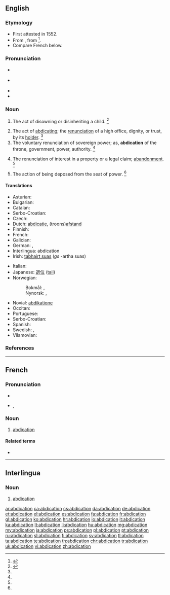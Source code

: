 ==English==

{{wikisource1911Enc|Abdication}}

===Etymology===
* First attested in 1552.
* From {{etyl|la}} {{term|abdicatio|abdicātiō|renunciation|lang=la}}, from {{term|abdico|abdicō|lang=la}}<ref>{{reference-book | last = Dobbie | first = Elliott K. | coauthors = Dunmore, C. William, et al. | editor = Barnhart, Robert K.| title = Chambers Dictionary of Etymology | origyear = 1998 | year = 2004 | publisher = Chambers Harrap Publishers Ltd | location = Edinburgh, Scotland | isbn =0550142304 | pages = 2}}</ref>.
* Compare French {{term|abdication|lang=fr}} below.

===Pronunciation===
* {{a|RP}} {{IPA|/ˌæb.dəˈkeɪ.ʃən/}}
* {{a|US}} {{IPA|/ˌæb.dəˈkeɪ.ʃən/}}
* {{audio|en-us-abdication.ogg|Audio (US)}}
* {{rhymes|eɪʃən}}

===Noun===
{{en-noun}}

# {{obsolete}} The act of disowning or disinheriting a child. {{defdate|Mid 16<sup>th</sup> century.}}<ref name=SOED>{{reference-book | last =| first = | authorlink =  | coauthors =  | editor =Brown, Lesley  | others =  | title = The Shorter Oxford English Dictionary | origdate =  | origyear = 1933| origmonth =  | url =  | format =  | accessdate =  | accessyear =  | accessmonth =  | edition = 5th | date =  | year =2003| month =  | publisher =Oxford University Press  | location =Oxford, UK | language =  | id =  | doi = | isbn =978-0-19-860575-7 | lccn = | ol = | pages =3| chapter =  | chapterurl =  | quote =}}</ref>
# The act of [[abdicating]]; the [[renunciation]] of a high office, dignity, or trust, by its [[holder]]. {{defdate|Early 17<sup>th</sup> century.}}<ref name=SOED/>
# The voluntary renunciation of sovereign power; as, '''abdication''' of the throne, government, power, authority. {{defdate|Late 17<sup>th</sup> century.}}<ref name=SOED/>
# {{obsolete|legal}} The renunciation of interest in a property or a legal claim; [[abandonment]]. {{defdate|Mid 18<sup>th</sup> century.}}<ref name=SOED/>
# {{obsolete}} The action of being deposed from the seat of power. {{defdate|Mid 17<sup>th</sup> century.}}<ref name=SOED/>

====Translations====
{{rfc-tsort|duplicate language: Serbo-Croatian}}
{{trans-top|the act of abdicating; the renunciation of a high office, dignity, or trust, by its holder}}
* Asturian: {{t-|ast|abdicación|f}}
* Bulgarian: {{t+|bg|абдикация|f|tr=abdikácija}}
* Catalan: {{t-|ca|abdicació|f}}
* Serbo-Croatian: {{t|sh|abdikacija|f|alt=abdikácija}}
* Czech: {{t+|cs|abdikace|f}}
* Dutch: [[abdicatie]], (troons)[[afstand]]
* Finnish: {{t+|fi|abdikaatio}}
* French: {{t+|fr|abdication|f}}
* Galician: {{t+|gl|abdicación|f}}
* German: {{t+|de|Verzicht}}, {{t+|de|Abdankung|f}}
* Interlingua: abdication {{f}}
* Irish: [[tabhairt suas]] {{f}} (''gs'' -artha suas)
{{trans-mid}}
* Italian: {{t+|it|abdicazione|f}}
* Japanese: [[退位]] ([[taii]])
* Norwegian:
*: Bokmål: {{t+|no|abdikasjon|m}}, {{t-|no|frasielse|m}}
*: Nynorsk: {{t-|nn|abdikasjon|m|xs=Norwegian Nynorsk}}, {{t-|nn|fråseiing|f|xs=Norwegian Nynorsk}}
* Novial: [[abdikatione]]
* Occitan: {{t+|oc|abdicacion|f}}
* Portuguese: {{t+|pt|abdicação|f}}
* Serbo-Croatian: {{t|sh|абдикација|f|tr=abdikacija|sc=Cyrl}}
* Spanish: {{t+|es|abdicación|f}}
* Swedish: {{t+|sv|abdikation}}, {{t+|sv|avgång}}
* Vilamovian: {{tø|wym|odaonka}}
{{trans-bottom}}

===References===
<references/>

----

==French==

===Pronunciation===
* {{audio|Fr-abdication.ogg|audio}}
* {{IPA|/ab.di.ka.sjɔ̃/|lang=fr}}, {{X-SAMPA|/ab.di.ka.sjO~/}}

===Noun===
{{fr-noun|f}}

# [[#English|abdication]]

====Related terms====
* {{l|fr|abdiquer}}

----

==Interlingua==

===Noun===
{{ia-noun|pl=abdicationes}}

# [[#English|abdication]]

[[ar:abdication]]
[[ca:abdication]]
[[cs:abdication]]
[[da:abdication]]
[[de:abdication]]
[[et:abdication]]
[[el:abdication]]
[[es:abdication]]
[[fa:abdication]]
[[fr:abdication]]
[[gl:abdication]]
[[ko:abdication]]
[[hr:abdication]]
[[io:abdication]]
[[it:abdication]]
[[ka:abdication]]
[[lt:abdication]]
[[li:abdication]]
[[hu:abdication]]
[[mg:abdication]]
[[my:abdication]]
[[ja:abdication]]
[[ps:abdication]]
[[pl:abdication]]
[[pt:abdication]]
[[ru:abdication]]
[[sl:abdication]]
[[fi:abdication]]
[[sv:abdication]]
[[tl:abdication]]
[[ta:abdication]]
[[te:abdication]]
[[th:abdication]]
[[chr:abdication]]
[[tr:abdication]]
[[uk:abdication]]
[[vi:abdication]]
[[zh:abdication]]